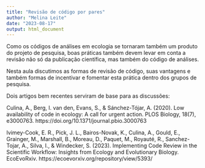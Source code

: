 ```yaml
---
title: "Revisão de código por pares"
author: "Melina Leite"
date: "2023-08-17"
output: html_document
---
```



Como os códigos de análises em ecologia se tornaram também um produto do projeto de pesquisa, boas práticas também devem levar em conta a revisão não só da publicação científica, mas também do código de análises. 

Nesta aula discutimos as formas de revisão de código, suas vantagens e também formas de incentivar e fomentar esta prática dentro dos grupos de pesquisa.

Dois artigos bem recentes serviram de base para as discussões:

Culina, A., Berg, I. van den, Evans, S., & Sánchez-Tójar, A. (2020). Low availability of code in ecology: A call for urgent action. PLOS Biology, 18(7), e3000763. https://doi.org/10.1371/journal.pbio.3000763

Ivimey-Cook, E. R., Pick, J. L., Bairos-Novak, K., Culina, A., Gould, E., Grainger, M., Marshall, B., Moreau, D., Paquet, M., Royauté, R., Sanchez-Tojar, A., Silva, I., & Windecker, S. (2023). Implementing Code Review in the Scientific Workflow: Insights from Ecology and Evolutionary Biology. EcoEvoRxiv. https://ecoevorxiv.org/repository/view/5393/
